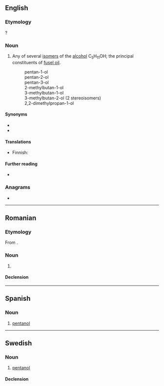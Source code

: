 ==English==
{{wikipedia}}

===Etymology===
{{suffix|en|pentane|ol}}?

===Noun===
{{en-noun}}

# {{lb|en|organic compound}} Any of several [[isomer]]s of the [[alcohol]] C<sub>5</sub>H<sub>11</sub>OH; the principal constituents of [[fusel oil]].
#: pentan-1-ol
#: pentan-2-ol
#: pentan-3-ol
#: 2-methylbutan-1-ol
#: 3-methylbutan-1-ol
#: 3-methylbutan-2-ol (2 stereoisomers)
#: 2,2-dimethylpropan-1-ol

====Synonyms====
* {{l|en|amyl alcohol}}
* {{l|en|pentyl alcohol}}

====Translations====
{{trans-top|isomer}}
* Finnish: {{t|fi|amyylialkoholi}}
{{trans-mid}}
{{trans-bottom}}

====Further reading====
* {{pedia|Amyl alcohol}}

===Anagrams===
* {{anagrams|en|a=aelnnopt|pentonal}}

----

==Romanian==

===Etymology===
From {{bor|ro|fr|pentanol}}.

===Noun===
{{ro-noun|m|pentanoli}}

# {{l|en|pentanol}}

====Declension====
{{ro-noun-m}}

----

==Spanish==
{{wikipedia|lang=es}}

===Noun===
{{es-noun|m}}

# {{lb|es|organic compound}} [[#English|pentanol]]

----

==Swedish==

===Noun===
{{sv-noun|c}}

# {{lb|sv|organic compound}} [[#English|pentanol]]

====Declension====
{{sv-infl-noun-c-er}}